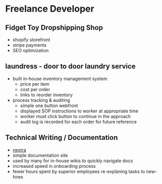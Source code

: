 # Freelance Developer

## Fidget Toy Dropshipping Shop

- shopify storefront
- stripe payments
- SEO optimization

## laundress - door to door laundry service

- built in-house inventory management system
  - price per item
  - cost per order
  - links to reorder inventory
- process tracking & auditing
  - simple one button webfront
  - displayed SOP instructions to worker at appropriate time
  - worker must click button to continue in the approach
  - audit log is recorded for each order for future reference

## Technical Writing / Documentation

- [nextra](https://nextra.site)
- simple documentation site
- used by many for in-house wikis to quickly navigate docs
- increased speed in onboarding process
- fewer hours spent by superior employees re-explaning tasks to new-hires